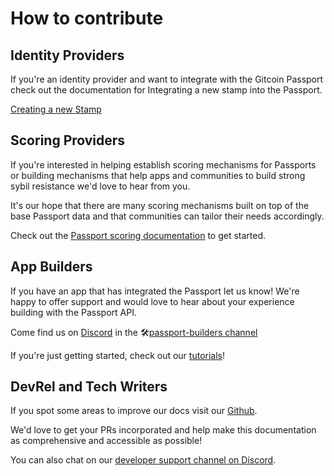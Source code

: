 # How to contribute

## Identity Providers

If you're an identity provider and want to integrate with the Gitcoin Passport check out the documentation for Integrating a new stamp into the Passport.

[Creating a new Stamp](../stamps/integrating-a-new-stamp.md)


## Scoring Providers

If you're interested in helping establish scoring mechanisms for Passports or building mechanisms that help apps and communities to build strong sybil resistance we'd love to hear from you.

It's our hope that there are many scoring mechanisms built on top of the base Passport data and that communities can tailor their needs accordingly.

Check out the [Passport scoring documentation](https://github.com/gitcoinco/passport-sdk/tree/main/packages/scorer) to get started.


## App Builders

If you have an app that has integrated the Passport let us know! We're happy to offer support and would love to hear about your experience building with the Passport API.

Come find us on [Discord](https://gitcoin.co/discord) in the 🛠[passport-builders channel](https://discord.com/channels/562828676480237578/986222591096279040)


If you're just getting started, check out our [tutorials](../building-with-passport/tutorials)!



## DevRel and Tech Writers

If you spot some areas to improve our docs visit our [Github](https://github.com/gitcoinco/passport-docs).

We'd love to get your PRs incorporated and help make this documentation as comprehensive and accessible as possible!


You can also chat on our [developer support channel on Discord](https://discord.com/channels/562828676480237578/986222591096279040).
